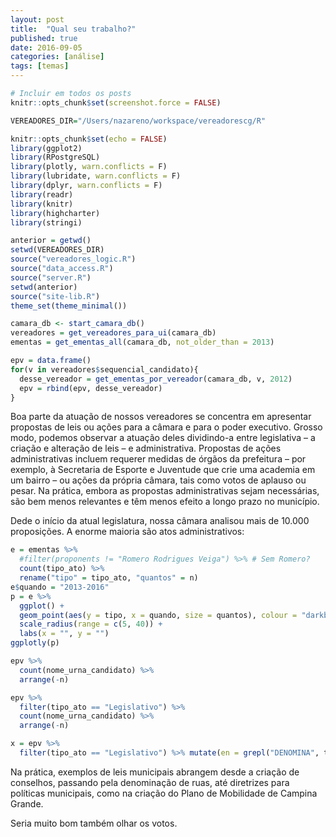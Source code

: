 ```yaml
---
layout: post
title:  "Qual seu trabalho?"
published: true
date: 2016-09-05
categories: [análise]
tags: [temas]
---
```


```r
# Incluir em todos os posts
knitr::opts_chunk$set(screenshot.force = FALSE)
```


```r
VEREADORES_DIR="/Users/nazareno/workspace/vereadorescg/R"

knitr::opts_chunk$set(echo = FALSE) 
library(ggplot2)
library(RPostgreSQL)
library(plotly, warn.conflicts = F)
library(lubridate, warn.conflicts = F)
library(dplyr, warn.conflicts = F)
library(readr)
library(knitr)
library(highcharter)
library(stringi)

anterior = getwd()
setwd(VEREADORES_DIR)
source("vereadores_logic.R")
source("data_access.R")
source("server.R")
setwd(anterior) 
source("site-lib.R")
theme_set(theme_minimal())

camara_db <- start_camara_db()
vereadores = get_vereadores_para_ui(camara_db)
ementas = get_ementas_all(camara_db, not_older_than = 2013)

epv = data.frame()
for(v in vereadores$sequencial_candidato){
  desse_vereador = get_ementas_por_vereador(camara_db, v, 2012)
  epv = rbind(epv, desse_vereador)
}
```

Boa parte da atuação de nossos vereadores se concentra em apresentar propostas de leis ou ações para a câmara e para o poder executivo. Grosso modo, podemos observar a atuação deles dividindo-a entre legislativa -- a criação e alteração de leis -- e administrativa. Propostas de ações administrativas incluem requerer medidas de órgãos da prefeitura -- por exemplo, à Secretaria de Esporte e Juventude que crie uma academia em um bairro -- ou ações da própria câmara, tais como votos de aplauso ou pesar. Na prática, embora as propostas administrativas sejam necessárias, são bem menos relevantes e têm menos efeito a longo prazo no município.

Dede o início da atual legislatura, nossa câmara analisou mais de 10.000 proposições. A enorme maioria são atos administrativos: 

```r
e = ementas %>% 
  #filter(proponents != "Romero Rodrigues Veiga") %>% # Sem Romero?
  count(tipo_ato) %>% 
  rename("tipo" = tipo_ato, "quantos" = n)
e$quando = "2013-2016"
p = e %>% 
  ggplot() + 
  geom_point(aes(y = tipo, x = quando, size = quantos), colour = "darkblue", alpha = .8) + 
  scale_radius(range = c(5, 40)) + 
  labs(x = "", y = "")
ggplotly(p)

```

```r
epv %>%
  count(nome_urna_candidato) %>% 
  arrange(-n)

epv %>%
  filter(tipo_ato == "Legislativo") %>% 
  count(nome_urna_candidato) %>% 
  arrange(-n)

x = epv %>%
  filter(tipo_ato == "Legislativo") %>% mutate(en = grepl("DENOMINA", title) )
``` 


Na prática, exemplos de leis municipais abrangem desde a criação de conselhos, passando pela denominação de ruas, até diretrizes para políticas municipais, como na criação do Plano de Mobilidade de Campina Grande. 


Seria muito bom também olhar os votos. 
